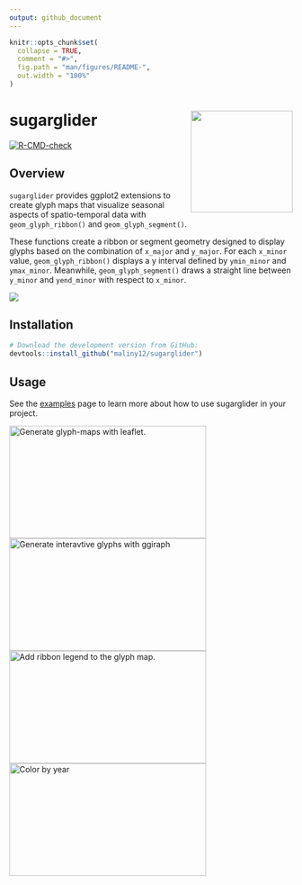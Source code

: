 ```yaml
---
output: github_document
---
```


<!-- README.md is generated from README.Rmd. Please edit that file -->

```r
knitr::opts_chunk$set(
  collapse = TRUE,
  comment = "#>",
  fig.path = "man/figures/README-",
  out.width = "100%"
)
```

# sugarglider  <img src="man/figures/sugarglider.svg" width="181px" align="right" />

<!-- badges: start -->

[![R-CMD-check](https://github.com/maliny12/sugarglider/actions/workflows/R-CMD-check.yaml/badge.svg)](https://github.com/maliny12/sugarglider/actions/workflows/R-CMD-check.yaml)

<!-- badges: end -->

## Overview 

`sugarglider` provides ggplot2 extensions to create glyph maps that visualize seasonal aspects of spatio-temporal data with `geom_glyph_ribbon()` and `geom_glyph_segment()`.

These functions create a ribbon or segment geometry designed to display glyphs based on the combination of `x_major` and `y_major`. For each `x_minor` value, `geom_glyph_ribbon()` displays a y interval defined by `ymin_minor` and `ymax_minor`. Meanwhile, `geom_glyph_segment()` draws a straight line between `y_minor` and `yend_minor` with respect to `x_minor`.

![](man/figures/ribbon-segment-plot.jpeg)

## Installation

``` r
# Download the development version from GitHub:
devtools::install_github("maliny12/sugarglider")
```

## Usage

See the [examples](https://maliny12.github.io/sugarglider/articles/Examples.html) page to learn more about how to use sugarglider in your project.

<a href="https://maliny12.github.io/sugarglider/articles/Examples.html"><img width="350" height = "200" src="https://raw.githubusercontent.com/maliny12/sugarglider/main/man/figures/leaflet-train.jpg" alt="Generate glyph-maps with leaflet."></img></a>
<a href="https://maliny12.github.io/sugarglider/articles/sugarglider.html"><img width="350" height = "200" src="https://raw.githubusercontent.com/maliny12/sugarglider/main/man/figures/segment-girafe.jpeg" alt="Generate interavtive glyphs with ggiraph"></img></a>
<a href="https://maliny12.github.io/sugarglider/articles/Examples.html"><img width="350" height = "200" src="https://raw.githubusercontent.com/maliny12/sugarglider/main/man/figures/legend_plot.jpeg" alt="Add ribbon legend to the glyph map."></img></a>
<a href="https://maliny12.github.io/sugarglider/articles/Examples.html"><img width="350" height = "200" src="https://raw.githubusercontent.com/maliny12/sugarglider/main/man/figures/color-glyph.jpeg" alt="Color by year"></img></a>



